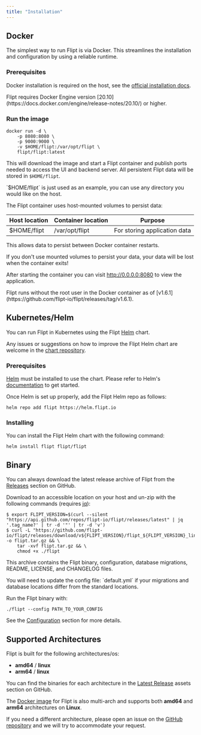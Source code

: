 ```yaml
---
title: "Installation"
---
```


## Docker

The simplest way to run Flipt is via Docker. This streamlines the installation
and configuration by using a reliable runtime.

### Prerequisites

Docker installation is required on the host, see the [official installation docs](https://docs.docker.com/install/).

<Note>
  Flipt requires Docker Engine version
  [20.10](https://docs.docker.com/engine/release-notes/20.10/) or higher.
</Note>

### Run the image

```console
docker run -d \
    -p 8080:8080 \
    -p 9000:9000 \
    -v $HOME/flipt:/var/opt/flipt \
    flipt/flipt:latest
```

This will download the image and start a Flipt container and publish ports
needed to access the UI and backend server. All persistent Flipt data will be
stored in `$HOME/flipt`.

<Info>
  `$HOME/flipt` is just used as an example, you can use any directory you would
  like on the host.
</Info>

The Flipt container uses host-mounted volumes to persist data:

| Host location | Container location | Purpose                      |
| ------------- | ------------------ | ---------------------------- |
| $HOME/flipt   | /var/opt/flipt     | For storing application data |

This allows data to persist between Docker container restarts.

<Warning>
  If you don't use mounted volumes to persist your data, your data will be lost
  when the container exits!
</Warning>

After starting the container you can visit http://0.0.0.0:8080 to view the
application.

<Note>
  Flipt runs without the root user in the Docker container as of
  [v1.6.1](https://github.com/flipt-io/flipt/releases/tag/v1.6.1).
</Note>

## Kubernetes/Helm

You can run Flipt in Kubernetes using the Flipt [Helm](https://helm.sh) chart.

Any issues or suggestions on how to improve the Flipt Helm chart are welcome in the [chart repository](https://github.com/flipt-io/helm-charts).

### Prerequisites

[Helm](https://helm.sh) must be installed to use the chart. Please refer to
Helm's [documentation](https://helm.sh/docs/) to get started.

Once Helm is set up properly, add the Flipt Helm repo as follows:

```console
helm repo add flipt https://helm.flipt.io
```

### Installing

You can install the Flipt Helm chart with the following command:

```console
helm install flipt flipt/flipt
```

## Binary

You can always download the latest release archive of Flipt from the
[Releases](https://github.com/flipt-io/flipt/releases) section on GitHub.

Download to an accessible location on your host and un-zip with the following
commands (requires [jq](https://stedolan.github.io/jq/)):

```console
$ export FLIPT_VERSION=$(curl --silent "https://api.github.com/repos/flipt-io/flipt/releases/latest" | jq '.tag_name?' | tr -d '"' | tr -d 'v')
$ curl -L "https://github.com/flipt-io/flipt/releases/download/v${FLIPT_VERSION}/flipt_${FLIPT_VERSION}_linux_x86_64.tar.gz" -o flipt.tar.gz && \
    tar -xvf flipt.tar.gz && \
    chmod +x ./flipt
```

This archive contains the Flipt binary, configuration, database migrations,
README, LICENSE, and CHANGELOG files.

<Note>
  You will need to update the config file: `default.yml` if your migrations and
  database locations differ from the standard locations.
</Note>

Run the Flipt binary with:

```console
./flipt --config PATH_TO_YOUR_CONFIG
```

See the [Configuration](/configuration) section for more details.

## Supported Architectures

Flipt is built for the following architectures/os:

- **amd64** / **linux**
- **arm64** / **linux**

You can find the binaries for each architecture in the [Latest Release](https://github.com/flipt-io/flipt/releases/latest) assets section on GitHub.

The [Docker image](https://hub.docker.com/r/flipt/flipt/tags) for Flipt is also multi-arch and supports both **amd64** and **arm64** architectures on **Linux**.

If you need a different architecture, please open an issue on the [GitHub repository](https://github.com/flipt-io/flipt/issues) and we will try to accommodate your request.
